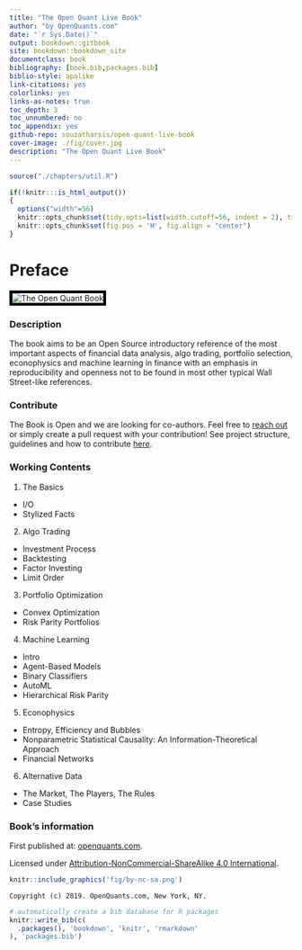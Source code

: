 ```yaml
--- 
title: "The Open Quant Live Book"
author: "by OpenQuants.com"
date: "`r Sys.Date()`"
output: bookdown::gitbook
site: bookdown::bookdown_site
documentclass: book
bibliography: [book.bib,packages.bib]
biblio-style: apalike
link-citations: yes
colorlinks: yes
links-as-notes: true
toc_depth: 3
toc_unnumbered: no
toc_appendix: yes
github-repo: souzatharsis/open-quant-live-book
cover-image: ./fig/cover.jpg
description: "The Open Quant Live Book"
---
```




```r
source("./chapters/util.R")
```

```r
if(!knitr:::is_html_output())
{
  options("width"=56)
  knitr::opts_chunk$set(tidy.opts=list(width.cutoff=56, indent = 2), tidy = TRUE)
  knitr::opts_chunk$set(fig.pos = 'H', fig.align = "center")
}
```

\newcommand{\independent}{\perp\!\!\!\!\perp}
\DeclarePairedDelimiter\ceil{\lceil}{\rceil}
\DeclarePairedDelimiter\floor{\lfloor}{\rfloor}

# Preface {-}


<img style="border:5px solid black" src="./fig/cover.jpg" alt="The Open Quant Book">

### Description {-}

The book aims to be an Open Source introductory reference of the most important aspects of financial data analysis, algo trading, portfolio selection, econophysics and machine learning in finance with an emphasis in reproducibility and openness not to be found in most other typical Wall Street-like references.

### Contribute {-}

The Book is Open and we are looking for co-authors. Feel free to [reach out](https://www.openquants.com/contact) or simply create a pull request with your contribution! See project structure, guidelines and how to contribute [here](https://github.com/souzatharsis/open-quant-live-book/blob/master/CONTRIBUTING.md).

### Working Contents {-}

1. The Basics

+ I/O
+ Stylized Facts

2. Algo Trading   

+ Investment Process
+ Backtesting
+ Factor Investing
+ Limit Order

3. Portfolio Optimization

+ Convex Optimization
+ Risk Parity Portfolios

4. Machine Learning

+ Intro
+ Agent-Based Models
+ Binary Classifiers
+ AutoML
+ Hierarchical Risk Parity

5. Econophysics

+ Entropy, Efficiency and Bubbles
+ Nonparametric Statistical Causality: An Information-Theoretical Approach
+ Financial Networks

6. Alternative Data

+ The Market, The Players, The Rules
+ Case Studies

### Book's information {-}

First published at: [openquants.com](https://openquants.com/).

Licensed under [Attribution-NonCommercial-ShareAlike 4.0 International](https://creativecommons.org/licenses/by-nc-sa/4.0/). 

```r
knitr::include_graphics('fig/by-nc-sa.png')
```

```block2
Copyright (c) 2019. OpenQuants.com, New York, NY.
```


```r
# automatically create a bib database for R packages
knitr::write_bib(c(
  .packages(), 'bookdown', 'knitr', 'rmarkdown'
), 'packages.bib')
 ```

